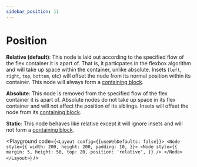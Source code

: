 ```yaml
---
sidebar_position: 11
---
```



# Position

**Relative (default)**: This node is laid out according to the specified flow of the flex container it is apart of.
That is, it particpates in the flexbox algorithm and will take up space within the container, unlike absolute.
Insets (`left`, `right`, `top`, `bottom`, etc) will offset the node from its normal position within its container.
This node will always form a [containing block](https://developer.mozilla.org/en-US/docs/Web/CSS/Containing_block).

**Absolute**: This node is removed from the specified flow of the flex container it is apart of.
Absolute nodes do not take up space in its flex container and will not affect the position of
its siblings. Insets will offset the node from its [containing block](https://developer.mozilla.org/en-US/docs/Web/CSS/Containing_block).

**Static**: This node behaves like relative except it will ignore insets and will not
form a [containing block](https://developer.mozilla.org/en-US/docs/Web/CSS/Containing_block).

<Playground code={`<Layout config={{useWebDefaults: false}}>
  <Node
    style={{
      width: 200,
      height: 200,
      padding: 10,
    }}>
    <Node
      style={{
        margin: 5,
        height: 50,
        top: 20,
        position: 'relative',
      }}
    />
  </Node>
</Layout>`} />
